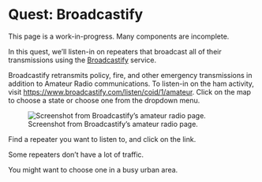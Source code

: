 # Quest: Broadcastify {- #quest-broadcastify}

::: {.callout-warning}
This page is a work-in-progress.
Many components are incomplete.
:::

In this quest, we'll listen-in on repeaters that broadcast all of their transmissions using the [Broadcastify](https://broadcastify.com) service.

Broadcastify retransmits policy, fire, and other emergency transmissions in addition to Amateur Radio communications.
To listen-in on the ham activity, visit <https://www.broadcastify.com/listen/coid/1/amateur>.
Click on the map to choose a state or choose one from the dropdown menu.

![Screenshot from Broadcastify's amateur radio page.](include/img/broadcastify-ham.png){#fig-}

Find a repeater you want to listen to, and click on the link.

::: {.callout-note}
Some repeaters don't have a lot of traffic.

You might want to choose one in a busy urban area.
:::
